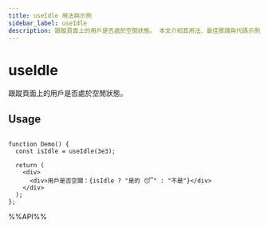 ```yaml
---
title: useIdle 用法與示例
sidebar_label: useIdle
description: 跟蹤頁面上的用戶是否處於空閒狀態。 本文介紹其用法、最佳實踐與代碼示例。
---
```

# useIdle

跟蹤頁面上的用戶是否處於空閒狀態。

## Usage

```tsx live

function Demo() {
  const isIdle = useIdle(3e3);

  return (
    <div>
      <div>用戶是否空闒：{isIdle ? "是的 😴" : "不是"}</div>
    </div>
  );
};

```

%%API%%